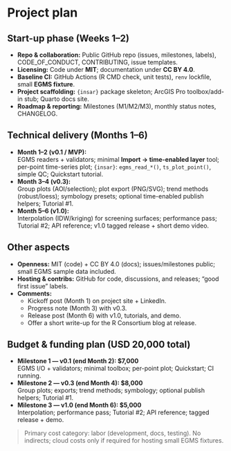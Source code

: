 # Project plan

## Start-up phase (Weeks 1–2)
- **Repo & collaboration:** Public GitHub repo (issues, milestones, labels), CODE_OF_CONDUCT, CONTRIBUTING, issue templates.
- **Licensing:** Code under **MIT**; documentation under **CC BY 4.0**.
- **Baseline CI:** GitHub Actions (R CMD check, unit tests), `renv` lockfile, small **EGMS fixture**.
- **Project scaffolding:** `{insar}` package skeleton; ArcGIS Pro toolbox/add-in stub; Quarto docs site.
- **Roadmap & reporting:** Milestones (M1/M2/M3), monthly status notes, CHANGELOG.

## Technical delivery (Months 1–6)
- **Month 1–2 (v0.1 / MVP):**  
  EGMS readers + validators; minimal **Import → time-enabled layer** tool; per-point time-series plot; `{insar}`: `egms_read_*()`, `ts_plot_point()`, simple QC; Quickstart tutorial.
- **Month 3–4 (v0.3):**  
  Group plots (AOI/selection); plot export (PNG/SVG); trend methods (robust/loess); symbology presets; optional time-enabled publish helpers; Tutorial #1.
- **Month 5–6 (v1.0):**  
  Interpolation (IDW/kriging) for screening surfaces; performance pass; Tutorial #2; API reference; v1.0 tagged release + short demo video.

## Other aspects
- **Openness:** MIT (code) + CC BY 4.0 (docs); issues/milestones public; small EGMS sample data included.
- **Hosting & contribs:** GitHub for code, discussions, and releases; “good first issue” labels.
- **Comments:**  
  - Kickoff post (Month 1) on project site + LinkedIn.  
  - Progress note (Month 3) with v0.3.  
  - Release post (Month 6) with v1.0, tutorials, and demo.  
  - Offer a short write-up for the R Consortium blog at release.

## Budget & funding plan (USD 20,000 total)
- **Milestone 1 — v0.1 (end Month 2): $7,000**  
  EGMS I/O + validators; minimal toolbox; per-point plot; Quickstart; CI running.
- **Milestone 2 — v0.3 (end Month 4): $8,000**  
  Group plots; exports; trend methods; symbology; optional publish helpers; Tutorial #1.
- **Milestone 3 — v1.0 (end Month 6): $5,000**  
  Interpolation; performance pass; Tutorial #2; API reference; tagged release + demo.

> Primary cost category: labor (development, docs, testing). No indirects; cloud costs only if required for hosting small EGMS fixtures.
